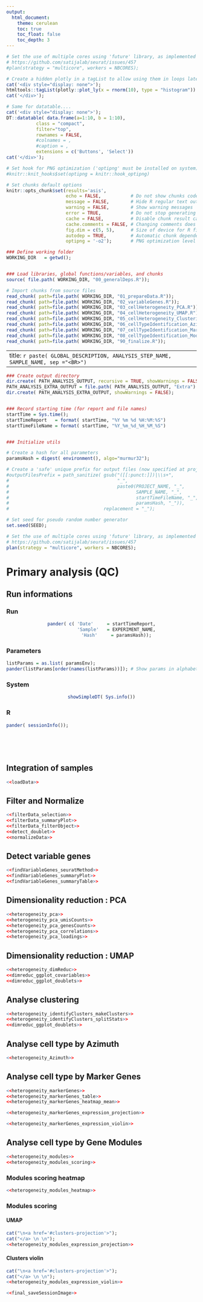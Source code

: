```yaml
---
output:
  html_document:
    theme: cerulean
    toc: true
    toc_float: false
    toc_depth: 3
---
```


<!-- Javascript for zooming on figures (adapted from: https://stackoverflow.com/questions/40401680) -->

<!-- Jquery import conflicts with DT::datatable so needs to be commented here -->
<!-- <script src="https://ajax.googleapis.com/ajax/libs/jquery/3.1.1/jquery.min.js"></script> -->

<style>
.zoomDiv {
  display: none;
  position: fixed;
  top: 50%;
  left: 50%;
  z-index: 50;
  transform: translate(-50%, -50%);
  background-color: #FFFFFF;
  box-shadow: 0px 0px 50px #888888;
  width: fit-content;
  max-width: 90%;
  max-height: 90%;
  overflow: auto;
}

.zoomImg {
  width: 100%;
}
</style>

<script type="text/javascript">
  $(document).ready(function() {
    $('body').prepend("<div class=\"zoomDiv\"><img src=\"\" class=\"zoomImg\"></div>");
    // onClick for all img except the zoomed one and link ones (filter)
    // use 'img.zoom' and out.extra='class=\"zoom\"' in chunk to specify manually which chunk images can be zoomed
    $('img:not(.zoomImg)').filter(':not(a *)').click(function() {
      $('.zoomImg').attr('src', $(this).attr('src'));
      $('.zoomDiv').show();
    });
    // onClick function for hiding div
    $('img.zoomImg').click(function() {
      $('.zoomDiv').hide();
    });
  });
</script>

```r
# Set the use of multiple cores using 'future' library, as implemented in Seurat3 when possible
# https://github.com/satijalab/seurat/issues/457
#plan(strategy = "multicore", workers = NBCORES);

# Create a hidden plotly in a tagList to allow using them in loops later
cat('<div style="display: none">');
htmltools::tagList(plotly::plot_ly(x = rnorm(10), type = "histogram"))
cat('</div>');

# Same for datatable....
cat('<div style="display: none">');
DT::datatable( data.frame(a=1:10, b = 1:10),
           class = "compact",
           filter="top",
           rownames = FALSE,
           #colnames = ,
           #caption = ,
           extensions = c('Buttons', 'Select'))
cat('</div>');
```


```r
# Set hook for PNG optimization ('optipng' must be installed on system)
#knitr::knit_hooks$set(optipng = knitr::hook_optipng)

# Set chunks default options
knitr::opts_chunk$set(results='asis',
                      echo = FALSE,           # Do not show chunks code
                      message = FALSE,        # Hide R regular text output in reports
                      warning = FALSE,        # Show warning messages
                      error = TRUE,           # Do not stop generating report on errors
                      cache = FALSE,          # Disable chunk result caching
                      cache.comments = FALSE, # Changing comments does not invalidate cache
                      fig.dim = c(5, 5),      # Size of device for R figures
                      autodep = TRUE,         # Automatic chunk dependencies if cache enabled
                      optipng = '-o2');       # PNG optimization level (2=default, 5=slow, 7=very slow)
```




```r
### Define working folder
WORKING_DIR   = getwd();


### Load libraries, global functions/variables, and chunks
source( file.path( WORKING_DIR, "00_generalDeps.R"));

# Import chunks from source files
read_chunk( path=file.path( WORKING_DIR, "01_prepareData.R"));
read_chunk( path=file.path( WORKING_DIR, "02_variableGenes.R"));
read_chunk( path=file.path( WORKING_DIR, "03_cellHeterogeneity_PCA.R"));
read_chunk( path=file.path( WORKING_DIR, "04_cellHeterogeneity_UMAP.R"));
read_chunk( path=file.path( WORKING_DIR, "05_cellHeterogeneity_Clustering.R"));
read_chunk( path=file.path( WORKING_DIR, "06_cellTypeIdentification_Azimuth.R"));
read_chunk( path=file.path( WORKING_DIR, "07_cellTypeIdentification_MarkerGenes.R"));
read_chunk( path=file.path( WORKING_DIR, "08_cellTypeIdentification_ModuleGenes.R"));
read_chunk( path=file.path( WORKING_DIR, "90_finalize.R"));
```




---
title: `r paste( GLOBAL_DESCRIPTION, ANALYSIS_STEP_NAME, SAMPLE_NAME, sep ="<BR>")`
---




```r

### Create output directory
dir.create( PATH_ANALYSIS_OUTPUT, recursive = TRUE, showWarnings = FALSE);
PATH_ANALYSIS_EXTRA_OUTPUT = file.path( PATH_ANALYSIS_OUTPUT, "Extra")
dir.create( PATH_ANALYSIS_EXTRA_OUTPUT, showWarnings = FALSE);


### Record starting time (for report and file names)
startTime = Sys.time();
startTimeReport   = format( startTime, "%Y %m %d %H:%M:%S")
startTimeFileName = format( startTime, "%Y_%m_%d_%H_%M_%S")


### Initialize utils

# Create a hash for all parameters
paramsHash = digest( environment(), algo="murmur32");

# Create a 'safe' unique prefix for output files (now specified at project scale in globalParams.R)
#outputFilesPrefix = path_sanitize( gsub("([[:punct:]])|\\s+",
#                                        "_",
#                                        paste0(PROJECT_NAME, "_",
#                                               SAMPLE_NAME, "_",
#                                               startTimeFileName, "_",
#                                               paramsHash, "_")),
#                                   replacement = "_");

# Set seed for pseudo random number generator
set.seed(SEED);

# Set the use of multiple cores using 'future' library, as implemented in Seurat3 when possible
# https://github.com/satijalab/seurat/issues/457
plan(strategy = "multicore", workers = NBCORES);

```




# Primary analysis (QC)




## Run informations {.tabset .tabset-fade}

### Run
<center>
```r
pander( c( 'Date'     = startTimeReport,
           'Sample'   = EXPERIMENT_NAME,
           'Hash'     = paramsHash));
```
</center>

### Parameters
```r
listParams = as.list( paramsEnv);
pander(listParams[order(names(listParams))]); # Show params in alphabetical order
```

### System
<center>
```r
showSimpleDT( Sys.info())
```
</center>

### R
```r
pander( sessionInfo());
```

<!-- Ending the tabset section -->
## {.toc-ignore}
<br /><br />


## Integration of samples

```r
<<loadData>>
```


## Filter and Normalize
```r
<<filterData_selection>>
<<filterData_summaryPlot>>
<<filterData_filterObject>>
<<detect_doublet>>
<<normalizeData>>
```


## Detect variable genes
```r
<<findVariableGenes_seuratMethod>>
<<findVariableGenes_summaryPlot>>
<<findVariableGenes_summaryTable>>
```


## Dimensionality reduction : PCA
```r
<<heterogeneity_pca>>
<<heterogeneity_pca_umisCounts>>
<<heterogeneity_pca_genesCounts>>
<<heterogeneity_pca_correlations>>
<<heterogeneity_pca_loadings>>
```


## Dimensionality reduction : UMAP
```r
<<heterogeneity_dimReduc>>
<<dimreduc_ggplot_covariables>>
<<dimreduc_ggplot_doublets>>
```

## Analyse clustering {.tabset .tabset-fade}
```r
<<heterogeneity_identifyClusters_makeClusters>>
<<heterogeneity_identifyClusters_splitStats>>
<<dimreduc_ggplot_doublets>>
```


## Analyse cell type by Azimuth
```r
<<heterogeneity_Azimuth>>
```

## Analyse cell type by Marker Genes {.tabset .tabset-fade}
```r
<<heterogeneity_markerGenes>>
<<heterogeneity_markerGenes_table>>
<<heterogeneity_markerGenes_heatmap_mean>>
```

```r
<<heterogeneity_markerGenes_expression_projection>>
```

```r
<<heterogeneity_markerGenes_expression_violin>>
```

## Analyse cell type by Gene Modules {.tabset .tabset-fade}

```r
<<heterogeneity_modules>>
<<heterogeneity_modules_scoring>>
```

### Modules scoring heatmap

```r
<<heterogeneity_modules_heatmap>>
```

### Modules scoring {.tabset .tabset-fade}

#### UMAP {.tabset .tabset-fade .tabset-pills}
```r
cat("\n<a href='#clusters-projection'>");
cat("</a> \n \n");
<<heterogeneity_modules_expression_projection>>
```

#### Clusters violin {.tabset .tabset-fade}
```r
cat("\n<a href='#clusters-projection'>");
cat("</a> \n \n");
<<heterogeneity_modules_expression_violin>>
```

```r
<<final_saveSessionImage>>
```


